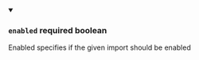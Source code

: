 
<details className="config-field" data-expandable="false" open>
<summary>

### `enabled` <span class="config-field-required" data-required="false">required</span> <span class="config-field-type">boolean</span> <span class="config-field-default"></span>

Enabled specifies if the given import should be enabled

</summary>



</details>
